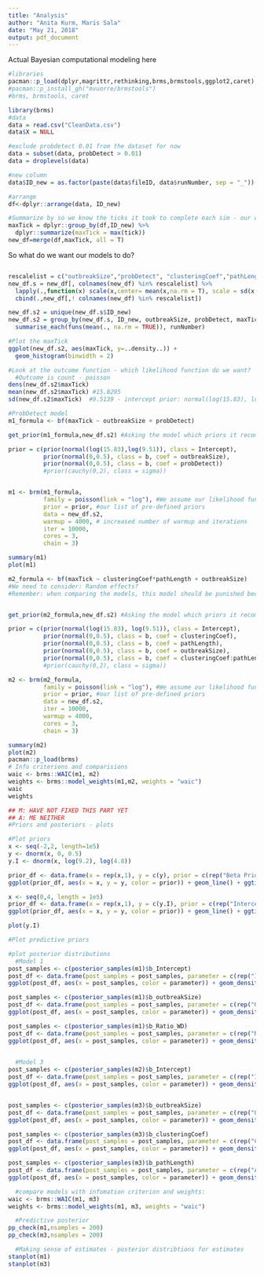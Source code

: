 ```yaml
---
title: "Analysis"
author: "Anita Kurm, Maris Sala"
date: "May 21, 2018"
output: pdf_document
---
```


Actual Bayesian computational modeling here

```r
#libraries 
pacman::p_load(dplyr,magrittr,rethinking,brms,brmstools,ggplot2,caret)
#pacman::p_install_gh("mvuorre/brmstools")
#brms, brmstools, caret

library(brms)
#data
data = read.csv("CleanData.csv")
data$X = NULL

#exclude probdetect 0.01 from the dataset for now
data = subset(data, probDetect > 0.01)
data = droplevels(data)

#new column
data$ID_new = as.factor(paste(data$fileID, data$runNumber, sep = "_"))

#arrange
df<-dplyr::arrange(data, ID_new)

#Summarize by so we know the ticks it took to complete each sim - our outcome
maxTick = dplyr::group_by(df,ID_new) %>%
  dplyr::summarize(maxTick = max(tick))
new_df=merge(df,maxTick, all = T)

```

So what do we want our models to do?

```r

```


```r
rescalelist = c("outbreakSize","probDetect", "clusteringCoef","pathLength")
new_df.s = new_df[, colnames(new_df) %in% rescalelist] %>% 
  lapply(.,function(x) scale(x,center= mean(x,na.rm = T), scale = sd(x, na.rm = T)))%>% 
  cbind(.,new_df[,! colnames(new_df) %in% rescalelist]) 

new_df.s2 = unique(new_df.s$ID_new)
new_df.s2 = group_by(new_df.s, ID_new, outbreakSize, probDetect, maxTick,clusteringCoef, pathLength) %>%
  summarise_each(funs(mean(., na.rm = TRUE)), runNumber)

#Plot the maxTick
ggplot(new_df.s2, aes(maxTick, y=..density..)) +
  geom_histogram(binwidth = 2)
```

```r
#Look at the outcome function - which likelihood function do we want?
  #Outcome is count - poisson 
dens(new_df.s2$maxTick)
mean(new_df.s2$maxTick) #15.8295 
sd(new_df.s2$maxTick)  #9.5139 - intercept prior: normal(log(15.83), log(9.51))

#ProbDetect model
m1_formula <- bf(maxTick ~ outbreakSize + probDetect)

get_prior(m1_formula,new_df.s2) #Asking the model which priors it recommend

prior = c(prior(normal(log(15.83),log(9.51)), class = Intercept),
          prior(normal(0,0.5), class = b, coef = outbreakSize), 
          prior(normal(0,0.5), class = b, coef = probDetect))
          #prior(cauchy(0,2), class = sigma)) 


m1 <- brm(m1_formula,
          family = poisson(link = "log"), #We assume our likelihood function to be poisson
          prior = prior, #our list of pre-defined priors
          data = new_df.s2,
          warmup = 4000, # increased number of warmup and iterations
          iter = 10000,
          cores = 3,
          chain = 3)

summary(m1)
plot(m1)

m2_formula <- bf(maxTick ~ clusteringCoef*pathLength + outbreakSize)
#We need to consider: Random effects?
#Remember: when comparing the models, this model should be punished because it's adding all them parameters 


get_prior(m2_formula,new_df.s2) #Asking the model which priors it recommends 

prior = c(prior(normal(log(15.83), log(9.51)), class = Intercept),
          prior(normal(0,0.5), class = b, coef = clusteringCoef),
          prior(normal(0,0.5), class = b, coef = pathLength),
          prior(normal(0,0.5), class = b, coef = outbreakSize),
          prior(normal(0,0.5), class = b, coef = clusteringCoef:pathLength))
          #prior(cauchy(0,2), class = sigma))

m2 <- brm(m2_formula,
          family = poisson(link = "log"), #We assume our likelihood function to be normally distributed
          prior = prior, #our list of pre-defined priors
          data = new_df.s2,
          iter = 10000,
          warmup = 4000,
          cores = 3,
          chain = 3)

summary(m2)
plot(m2)
pacman::p_load(brms)
# Info criterions and comparisions
waic <- brms::WAIC(m1, m2)
weights <- brms::model_weights(m1,m2, weights = "waic")
waic
weights
```

```r
## M: HAVE NOT FIXED THIS PART YET
## A: ME NEITHER
#Priors and posteriors - plots

#Plot priors
x <- seq(-2,2, length=1e5)
y <- dnorm(x, 0, 0.5)
y.I <- dnorm(x, log(9.2), log(4.8))

prior_df <- data.frame(x = rep(x,1), y = c(y), prior = c(rep("Beta Prior", length(y))))
ggplot(prior_df, aes(x = x, y = y, color = prior)) + geom_line() + ggtitle("Beta Prior")

x <- seq(0,4, length = 1e5)
prior_df <- data.frame(x = rep(x,1), y = c(y.I), prior = c(rep("Intercept Prior", length(y.I))))
ggplot(prior_df, aes(x = x, y = y, color = prior)) + geom_line() + ggtitle("Intercept Prior")

plot(y.I)

#Plot predictive priors

#plot posterior distributions 
  #Model 1
post_samples <- c(posterior_samples(m1)$b_Intercept)
post_df <- data.frame(post_samples = post_samples, parameter = c(rep("Intercept", 1000)))
ggplot(post_df, aes(x = post_samples, color = parameter)) + geom_density(adjust = 1) + labs(title = "Model 1: Posterior Distributions - Intercept", x = "Posterior Samples")

post_samples <- c(posterior_samples(m1)$b_outbreakSize)
post_df <- data.frame(post_samples = post_samples, parameter = c(rep("Outbreak Size", 1000)))
ggplot(post_df, aes(x = post_samples, color = parameter)) + geom_density(adjust = 1) + labs(title = "Model 1: Posterior Distributions - Outbreak Size", x = "Posterior Samples")

post_samples <- c(posterior_samples(m1)$b_Ratio_WD)
post_df <- data.frame(post_samples = post_samples, parameter = c(rep("Ratio of Watch Dogs", 1000)))
ggplot(post_df, aes(x = post_samples, color = parameter)) + geom_density(adjust = 1) + labs(title = "Model 1: Posterior Distributions - Ratio of Watch Dogs", x = "Posterior Samples")

                      
  #Model 3
post_samples <- c(posterior_samples(m2)$b_Intercept)
post_df <- data.frame(post_samples = post_samples, parameter = c(rep("Intercept", 1000)))
ggplot(post_df, aes(x = post_samples, color = parameter)) + geom_density(adjust = 1) + labs(title = "Model 3: Posterior Distribution - Intercept", x = "Posterior Samples")


post_samples <- c(posterior_samples(m3)$b_outbreakSize)
post_df <- data.frame(post_samples = post_samples, parameter = c(rep("OutbreakSize", 1000)))
ggplot(post_df, aes(x = post_samples, color = parameter)) + geom_density(adjust = 1) + labs(title = "Model 3: Posterior Distribution - Outbreak Size", x = "Posterior Samples")

post_samples <- c(posterior_samples(m3)$b_clusteringCoef)
post_df <- data.frame(post_samples = post_samples, parameter = c(rep("Clustering Coefficient", 1000)))
ggplot(post_df, aes(x = post_samples, color = parameter)) + geom_density(adjust = 1) + labs(title = "Model 3: Posterior Distribution - Clustering Coefficient", x = "Posterior Samples")

post_samples <- c(posterior_samples(m3)$b_pathLength)
post_df <- data.frame(post_samples = post_samples, parameter = c(rep("Average Path Length", 1000)))
ggplot(post_df, aes(x = post_samples, color = parameter)) + geom_density(adjust = 1) + labs(title = "Model 3: Posterior Distribution - Average Path Length", x = "Posterior Samples")

  #compare models with infomation criterion and weights:
waic <- brms::WAIC(m1, m3)
weights <- brms::model_weights(m1, m3, weights = "waic")

  #Predictive posterior
pp_check(m1,nsamples = 200)
pp_check(m3,nsamples = 200)

  #Making sense of estimates - posterior distribtions for estimates
stanplot(m1)
stanplot(m3)
```

